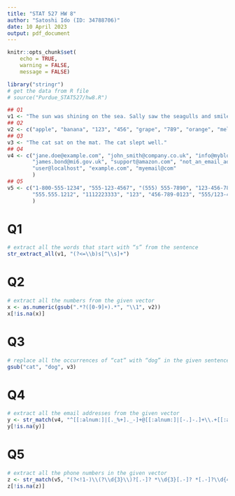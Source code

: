 ```yaml
---
title: "STAT 527 HW 8"
author: "Satoshi Ido (ID: 34788706)"
date: 10 April 2023
output: pdf_document
---
```

```r
knitr::opts_chunk$set(
    echo = TRUE,
    warning = FALSE,
    message = FALSE)
```

```r
library("stringr")
# get the data from R file
# source("Purdue_STAT527/hw8.R")
```

```r
## Q1
v1 <- "The sun was shining on the sea. Sally saw the seagulls and smiled."
## Q2
v2 <- c("apple", "banana", "123", "456", "grape", "789", "orange", "melon")
## Q3
v3 <- "The cat sat on the mat. The cat slept well."
## Q4
v4 <- c("jane.doe@example.com", "john_smith@company.co.uk", "info@myblog.com",
        "james.bond@mi6.gov.uk", "support@amazon.com", "not_an_email_address",
        "user@localhost", "example.com", "myemail@com"
        )
## Q5
v5 <- c("1-800-555-1234", "555-123-4567", "(555) 555-7890", "123-456-7890",
        "555.555.1212", "1112223333", "123", "456-789-0123", "555/123-4567"
        )
```

# Q1
```r
# extract all the words that start with “s” from the sentence
str_extract_all(v1, "(?<=\\b)s[^\\s]+")
```

# Q2
```r
# extract all the numbers from the given vector
x <- as.numeric(gsub(".*?([0-9]+).*", "\\1", v2))
x[!is.na(x)]
```

# Q3
```r
# replace all the occurrences of “cat” with “dog” in the given sentence
gsub("cat", "dog", v3)
```

# Q4
```r
# extract all the email addresses from the given vector
y <- str_match(v4, "^[[:alnum:]|[._%+]._-]+@[[:alnum:]|[-.]-.]+\\.+[[:alpha:]]{2,}+$")
y[!is.na(y)]
```

# Q5
```r
# extract all the phone numbers in the given vector
z <- str_match(v5, "(?<!1-)\\(?\\d{3}\\)?[.-]? *\\d{3}[.-]? *[.-]?\\d{4}")
z[!is.na(z)]
```